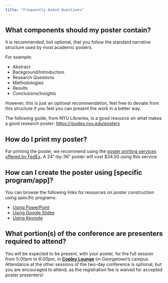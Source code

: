 ```yaml
---
title: "Frequently Asked Questions"
---
```


## What components should my poster contain?

It is recommended, but optional, that you follow the standard narrative structure used by most academic posters.

For example:

* Abstract
* Background/Introduction
* Research Questions
* Methodologies
* Results
* Conclusions/Insights

However, this is just an optional recommendation, feel free to deviate from this structure if you feel you can present the work in a better way.

The following guide, from NYU Libraries, is a good resource on what makes a good research poster: [https://guides.nyu.edu/posters](https://guides.nyu.edu/posters){target="_blank"}

## How do I print my poster?

For printing the poster, we recommend using the [poster printing services offered by FedEx](https://www.office.fedex.com/default/posters.html){target="_blank"}. A 24"-by-36" poster will cost $34.50 using this service.

## How can I create the poster using [specific program/app]?

You can browse the following links for resources on poster construction using specific programs:

* [Using PowerPoint](https://www.brown.edu/academics/medical/sites/brown.edu.academics.medical/files/uploads/Instructions%20for%20Creating%20a%20Poster%20in%20PowerPoint.pdf){target="_blank"}
* [Using Google Slides](https://sites.google.com/colgate.edu/academic-posters/google-slides-instructions){target="_blank"}
* [Using Keynote](https://discussions.apple.com/thread/1481437){target="_blank"}

## What portion(s) of the conference are presenters required to attend?

You will be expected to be present, with your poster, for the full session from 5:00pm to 6:00pm, in [**Copley Lounge**](https://goo.gl/maps/VTaDH14BYs5S9Guv8){target="_blank"} on Georgetown's campus. Attendance at the other sessions of the two-day conference is optional, but you are encouraged to attend, as the registration fee is waived for accepted poster presenters!
